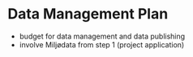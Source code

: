 # Data Management Plan {#sec-data-management-plan}

- budget for data management and data publishing
- involve Miljødata from step 1 (project application)
